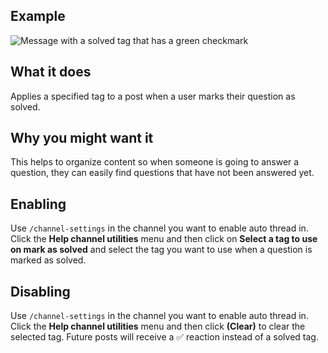 ## Example

![Message with a solved tag that has a green checkmark](/images/sample-solved-tag-post.png)


## What it does

Applies a specified tag to a post when a user marks their question as solved.

## Why you might want it

This helps to organize content so when someone is going to answer a question, they can easily find questions that have not been answered yet.

## Enabling

Use `/channel-settings` in the channel you want to enable auto thread in. Click the **Help channel utilities** menu and then click on **Select a tag to use on mark as solved** and select the tag you want to use when a question is marked as solved.

## Disabling

Use `/channel-settings` in the channel you want to enable auto thread in. Click the **Help channel utilities** menu and then click **(Clear)** to clear the selected tag. Future posts will receive a ✅ reaction instead of a solved tag.
